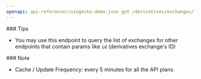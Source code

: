 ```yaml
---
openapi: api-reference/coingecko-demo.json get /derivatives/exchanges/list
---
```


<Tip>
  ### Tips

  - You may use this endpoint to query the list of exchanges for other endpoints that contain params like `id` (derivatives exchange's ID)
</Tip>

<Note>
  ### Note

  - Cache / Update Frequency: every 5 minutes for all the API plans.
</Note>
